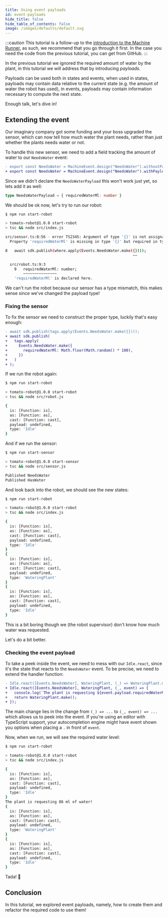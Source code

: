```yaml
---
title: Using event payloads
id: event-payloads
hide_title: false
hide_table_of_contents: false
image: /images/defaults/default.svg
---
```


<!-- TODO: get a repo link -->

:::caution
This tutorial is a follow-up to the [introduction to the Machine Runner](/docs/tutorials/getting-started/machine-runner/first-machine),
as such, we recommend that you go through it first.
In the case you need the code from the previous tutorial, you can get from GitHub.
:::

In the previous tutorial we ignored the required amount of water by the plant,
in this tutorial we will address that by introducing _payloads_.

Payloads can be used both in states and events, when used in states,
payloads may contain data relative to the current state (e.g. the amount of water the robot has used),
in events, payloads may contain information necessary to compute the next state.

Enough talk, let's dive in!

## Extending the event

Our imaginary company got some funding and your boss upgraded the sensor,
which can now tell how much water the plant needs,
rather than just whether the plants needs water or not.

To handle this new sensor, we need to add a field tracking the amount of water to our `NeedsWater` event:

```diff
- export const NeedsWater = MachineEvent.design("NeedsWater").withoutPayload();
+ export const NeedsWater = MachineEvent.design("NeedsWater").withPayload<NeedsWaterPayload>();
```

Since we didn't declare the `NeedsWaterPayload` this won't work just yet, so lets add it as well:

```ts
type NeedsWaterPayload = { requiredWaterMl: number }
```

We should be ok now, let's try to run our robot:

```bash
$ npm run start-robot

> tomato-robot@1.0.0 start-robot
> tsc && node src/index.js

src/sensor.ts:8:56 - error TS2345: Argument of type '{}' is not assignable to parameter of type 'NeedsWaterPayload'.
  Property 'requiredWaterMl' is missing in type '{}' but required in type 'NeedsWaterPayload'.

8   await sdk.publish(where.apply(Events.NeedsWater.make({})));
                                                         ~~

  src/robot.ts:9:3
    9   requiredWaterMl: number;
        ~~~~~~~~~~~~~~~
    'requiredWaterMl' is declared here.
```

We can't run the robot because our sensor has a type mismatch,
this makes sense since we've changed the payload type!

### Fixing the sensor

To fix the sensor we need to construct the proper type, luckily that's easy enough:

```diff
- await sdk.publish(tags.apply(Events.NeedsWater.make({})));
+ await sdk.publish(
+   tags.apply(
+     Events.NeedsWater.make({
+       requiredWaterMl: Math.floor(Math.random() * 100),
+     })
+   )
+ );
```

If we run the robot again:

```bash
$ npm run start-robot

> tomato-robot@1.0.0 start-robot
> tsc && node src/robot.js

{
  is: [Function: is],
  as: [Function: as],
  cast: [Function: cast],
  payload: undefined,
  type: 'Idle'
}
```

And if we run the sensor:

```bash
$ npm run start-sensor

> tomato-robot@1.0.0 start-sensor
> tsc && node src/sensor.js

Published NeedsWater
Published HasWater
```

And look back into the robot, we should see the new states:

```bash
$ npm run start-robot

> tomato-robot@1.0.0 start-robot
> tsc && node src/index.js

{
  is: [Function: is],
  as: [Function: as],
  cast: [Function: cast],
  payload: undefined,
  type: 'Idle'
}
{
  is: [Function: is],
  as: [Function: as],
  cast: [Function: cast],
  payload: undefined,
  type: 'WateringPlant'
}
{
  is: [Function: is],
  as: [Function: as],
  cast: [Function: cast],
  payload: undefined,
  type: 'Idle'
}
```

This is a bit boring though we (the robot supervisor) don't know how much water was requested.

Let's do a bit better.

### Checking the event payload

To take a peek inside the event, we need to mess with our `Idle.react`,
since it's the state that reacts to the `NeedsWater` event.
To be precise, we need to extend the handler function:

```diff
- Idle.react([Events.NeedsWater], WateringPlant, (_) => WateringPlant.make())
+ Idle.react([Events.NeedsWater], WateringPlant, (_, event) => {
+   console.log(`The plant is requesting ${event.payload.requiredWaterMl} ml of water!`);
+   return WateringPlant.make();
+ });
```

The main change lies in the change from `(_) => ...` to `(_, event) => ...` which allows us to peek into the event.
If you're using an editor with TypeScript support, your autocompletion engine might have event shown you options when placing a `.` in front of `event`.

Now, when we run, we will see the required water level:

```bash
$ npm run start-robot

> tomato-robot@1.0.0 start-robot
> tsc && node src/index.js

{
  is: [Function: is],
  as: [Function: as],
  cast: [Function: cast],
  payload: undefined,
  type: 'Idle'
}
The plant is requesting 86 ml of water!
{
  is: [Function: is],
  as: [Function: as],
  cast: [Function: cast],
  payload: undefined,
  type: 'WateringPlant'
}
{
  is: [Function: is],
  as: [Function: as],
  cast: [Function: cast],
  payload: undefined,
  type: 'Idle'
}
```

Tada! 🎉

## Conclusion

In this tutorial, we explored event payloads, namely, how to create them and refactor the required code to use them!
